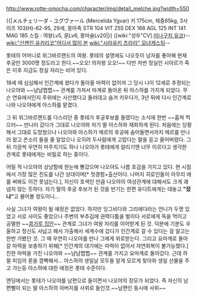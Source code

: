 http://www.rotte-omocha.com/character/img/detail_melche.jpg?width=550

{{|メルチェリーダ・ユグヴァール (Mercelída Ygvar)
키 175cm, 체중65kg, 3사이즈 103(H)-62-95, 29세, 몽마족
STR 104 VIT 255 DEX 168 AGL 125 INT 141 MAG 185
스킬 : 여왕Lv5, 룬Lv6, 몽마술Lv20|}}
([wiki:"성우"CV].[[미나구치 유코]])--[[wiki:"산젠인 유카리코"어디서 많이 본]] [[wiki:"시라유키 츠라라" 모녀캐스팅]]--

롯테의 어머니로 위그바르랜드의 여왕. 롯테의 설명에도 나오듯이 남자를 좋아해 현재 후궁만 3000명 정도라고 한다.~~오오! 의자왕 오오!~~ 다만 저번 정실인 시아르가 죽은 이후 지금도 정실 자리는 비어 있다.

18세 때 심심해서 인간계에 왔다가 돌아올 마력이 없어져 그 당시 나이 12세로 추정되는 나오야와 ~~냠냠쩝쩝~~ 관계를 가져서 마계로 돌아온 뒤 아스하를 가지게 되었다. 무슨 연유에서인지 주위에는 사산했다고 둘러대고 숨겨 키우다가, 3년 뒤에 다시 인간계로 나와 나오야에게 아스하를 맡겼다.

그 뒤 위그바르랜드를 다스리던 중 롯테가 후궁후보를 들였다는 소식에 한번 ~~훔쳐 먹으러~~ 만나러 갔다가 그대로 나오야와 자기 딸 아스하와 재회하게 된다. 처음에는 당황해서 그대로 도망쳤으나 나오야와 아스하가 메르의 후궁에 숨어들면서까지 메르를 만나러 왔고 쓴소리 들을 줄 알았으나 오히려 두사람에게 고맙다는 말을 듣고 울어버렸다. 그 뒤 가끔씩 우연히 마주치기도 하나 나오야가 롯테에게 알리기엔 너무 이르다고 생각한 관계로 롯테에게는 비밀로 하는 중이다.

어릴 적 나오야의 상냥함에 한눈에 뿅갔으며 나오야도 나름 호감을 가지고 있다. 현 시점에서 가장 많은 진도를 나간 상대이며[* 첫경험+출산이다. 나머지 히로인들이 아무리 애를 써봐도 이건 못넘는다.], 자신이 호색인 만큼 나오야의 여성관계에 대해서도 크게 괘념치 않는 듯하다. 자기 딸의 후궁 후보가 된 것을 반기는 한편 유디트에게는 대놓고 '''"잤냐"'''고 물어볼 정도이니…

사실 그녀가 여왕이 될 예정은 없었다. 하지만 잉그비다와 그리에다라는 언니가 두명 있었고 서로 사이도 좋았으나 주변의 부추김에 권력다툼을 벌이다 서로에게 독을 먹이고 공멸한 ~~[[콩가루 집안]]~~ 관계로 그녀가 여왕 자리를 이어받게 된 것. 덕분에 기분도 우울하고 정신도 사납고 해서 가출해서 세계수에 갔다가 인간계로 갈 수 있다는 걸 알고는 한번 가봤던 것. 그 때 우연히 나오야를 만나 그에게 위로받는다. 그리고 요마계로 돌아갈 마력을 보충하기 위해[* 인간계의 대기에는 마력이 없어서 자연회복이 불가능했다.] 진한 마력을 가진 나오야와 ~~냠냠쩝쩝~~ 관계를 가지고 요마계로 돌아갔다. 근데 하필 피임의 룬을 깜빡해서…
아스하의 생일날 모두들 알게 모르게 찾아와 생일 선물을 주고 가는등 아스하에 대한 애정은 롯테 수준이다.

엔딩에서는 롯테가 나오야를 남편으로 들이면서 나오야의 장모가 되었다. 즉 자신의 남편뻘이 되는 딸 아스하의 아버지를 사위로 들인것.~~남편인 동시에 사위~~
